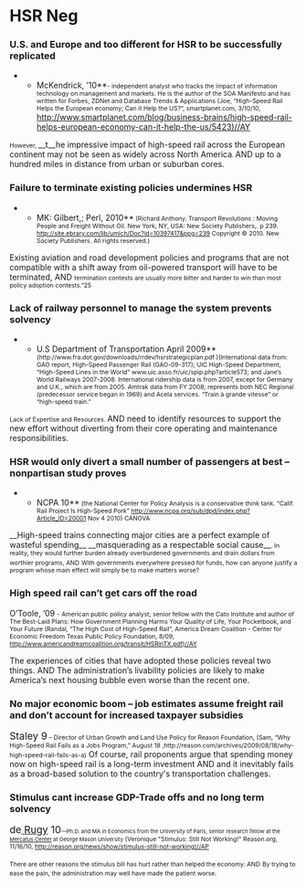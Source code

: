 =HSR Neg= 
===U.S. and Europe and too different for HSR to be successfully replicated=== 
**McKendrick, ’10**<span style="font-size: 8pt;">- independent analyst who tracks the impact of information technology on management and markets. He is the author of the SOA Manifesto and has written for Forbes, ZDNet and Database Trends & Applications (Joe, “High-Speed Rail Helps the European economy; Can it Help the US?”, smartplanet.com, 3/10/10, </span>[[http://www.smartplanet.com/blog/business-brains/high-speed-rail-helps-european-economy-can-it-help-the-us/5423)/AY|http://www.smartplanet.com/blog/business-brains/high-speed-rail-helps-european-economy-can-it-help-the-us/5423)//AY]]
<span style="font-size: 8pt;">However, </span>__t__he impressive impact of high-speed rail across the European continent may not be seen as widely across North America<span style="font-size: 8pt;">. </span>
AND
up to a hundred miles in distance from urban or suburban cores.
===Failure to terminate existing policies undermines HSR=== 
**MK: Gilbert,; Perl, 2010**<span style="font-size: 8pt;"> (Richard Anthony. Transport Revolutions : Moving People and Freight Without Oil. New York, NY, USA: New Society Publishers,. p 239. http://site.ebrary.com/lib/umich/Doc?id=10397417&ppg=239 Copyright © 2010. New Society Publishers. All rights reserved.)</span>
Existing aviation and road development policies and programs that are not compatible with a shift away from oil-powered transport will have to be terminated,
AND
<span style="font-size: 8pt;">termination contests are usually more bitter and harder to win than most policy adoption contests.”25</span>
===Lack of railway personnel to manage the system prevents solvency=== 
**U.S Department of Transportation April 2009**<span style="font-size: 8pt;"> (http://www.fra.dot.gov/downloads/rrdev/hsrstrategicplan.pdf )(International data from: GAO report, High-Speed Passenger Rail (GAO-09-317); UIC High-Speed Department, “High-Speed Lines in the World” www.uic.asso.fr/uic/spip.php?article573; and Jane’s World Railways 2007-2008. International ridership data is from 2007, except for Germany and U.K., which are from 2005. Amtrak data from FY 2008; represents both NEC Regional (predecessor service began in 1969) and Acela services. “Train à grande vitesse” or “high-speed train.”</span>
<span style="font-size: 8pt;">Lack of Expertise and Resources. </span>
AND
need to identify resources to support the new effort without diverting from their core operating and maintenance responsibilities.
===HSR would only divert a small number of passengers at best – nonpartisan study proves=== 
**NCPA 10**<span style="font-size: 8pt;"> (the National Center for Policy Analysis is a conservative think tank. “Calif. Rail Project Is High-Speed Pork” http://www.ncpa.org/sub/dpd/index.php?Article_ID=20001 Nov 4 2010) CANOVA</span>
__High-speed trains connecting major cities are a perfect example of wasteful spending__ __masquerading as a respectable social cause__<span style="font-size: 8pt;">. In reality, they would further burden already overburdened governments and drain dollars from worthier programs, </span>
<span style="font-size: 8pt;">AND</span>
<span style="font-size: 8pt;"> With governments everywhere pressed for funds, how can anyone justify a program whose main effect will simply be to make matters worse?</span>
=== === 
===High speed rail can’t get cars off the road=== 
<span class="IntenseEmphasis1">O’Toole, ’09 </span><span style="font-size: 8pt;">- American public policy analyst; senior fellow with the Cato Institute and author of The Best-Laid Plans: How Government Planning Harms Your Quality of Life, Your Pocketbook, and Your Future (Randal, “The High Cost of High-Speed Rail”, America Dream Coalition - Center for Economic Freedom Texas Public Policy Foundation, 8/09, [[http://www.americandreamcoalition.org/transit/HSRinTX.pdf)/AY|http://www.americandreamcoalition.org/transit/HSRinTX.pdf)//AY]]</span>

<span class="IntenseEmphasis1">The experiences of cities that have adopted these policies reveal two things. </span>
<span class="IntenseEmphasis1">AND</span>
The administration’s livability policies are likely to make America’s next housing bubble even worse than the recent one.
=== === 
===No major economic boom – job estimates assume freight rail and don’t account for increased taxpayer subsidies=== 
<span style="font-size: 13pt;">Staley 9</span><span style="font-size: 8pt;"> – Director of Urban Growth and Land Use Policy for Reason Foundation, (Sam, “Why High-Speed Rail Fails as a Jobs Program,” August 18 ,http://reason.com/archives/2009/08/18/why-high-speed-rail-fails-as-a)</span>
Of course, rail proponents argue that spending money now on high-speed rail is a long-term investment
AND
<span class="IntenseEmphasis1"> and it inevitably fails as a broad-based solution to the country's transportation challenges.</span>
===Stimulus cant increase GDP-Trade offs and no long term solvency=== 
<span style="font-size: 13pt;">de[[http://reason.org/contrib/show/veronique-de-rugy| Rugy]] 10</span><span style="font-size: 7pt;">—Ph.D. and MA in Economics from the University of Paris, senior research fellow at the [[http://mercatus.org/|Mercatus Center]] at George Mason University</span><span style="font-size: 8pt;"> (Veronique "Stimulus: Still Not Working!" Reason.org, 11/16/10, [[http://reason.org/news/show/stimulus-still-not-working)/AP|http://reason.org/news/show/stimulus-still-not-working)//AP]]</span>

<span style="font-size: 8pt;">There are other reasons the stimulus bill has hurt rather than helped the economy. </span>
<span style="font-size: 8pt;">AND</span>
<span style="font-size: 8pt; line-height: 1.5;"> By trying to ease the pain, the administration may well have made the patient worse. </span>